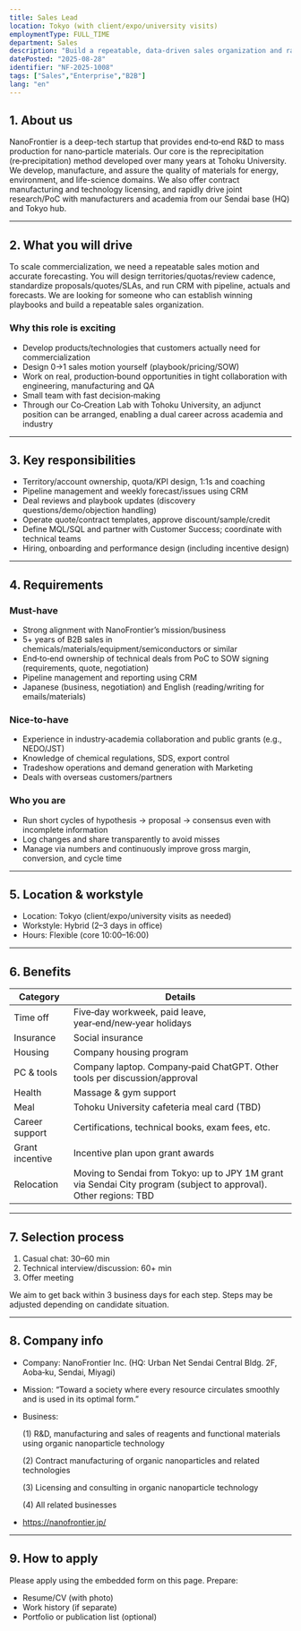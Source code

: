 ```yaml
---
title: Sales Lead
location: Tokyo (with client/expo/university visits)
employmentType: FULL_TIME
department: Sales
description: "Build a repeatable, data-driven sales organization and raise forecast accuracy."
datePosted: "2025-08-28"
identifier: "NF-2025-1008"
tags: ["Sales","Enterprise","B2B"]
lang: "en"
---
```


## 1. About us

NanoFrontier is a deep-tech startup that provides end‑to‑end R&D to mass production for nano‑particle materials. Our core is the reprecipitation (re‑precipitation) method developed over many years at Tohoku University. We develop, manufacture, and assure the quality of materials for energy, environment, and life-science domains. We also offer contract manufacturing and technology licensing, and rapidly drive joint research/PoC with manufacturers and academia from our Sendai base (HQ) and Tokyo hub.

---

## 2. What you will drive

To scale commercialization, we need a repeatable sales motion and accurate forecasting. You will design territories/quotas/review cadence, standardize proposals/quotes/SLAs, and run CRM with pipeline, actuals and forecasts. We are looking for someone who can establish winning playbooks and build a repeatable sales organization.

### Why this role is exciting

- Develop products/technologies that customers actually need for commercialization
- Design 0→1 sales motion yourself (playbook/pricing/SOW)
- Work on real, production‑bound opportunities in tight collaboration with engineering, manufacturing and QA
- Small team with fast decision‑making
- Through our Co‑Creation Lab with Tohoku University, an adjunct position can be arranged, enabling a dual career across academia and industry

---

## 3. Key responsibilities

- Territory/account ownership, quota/KPI design, 1:1s and coaching
- Pipeline management and weekly forecast/issues using CRM
- Deal reviews and playbook updates (discovery questions/demo/objection handling)
- Operate quote/contract templates, approve discount/sample/credit
- Define MQL/SQL and partner with Customer Success; coordinate with technical teams
- Hiring, onboarding and performance design (including incentive design)

---

## 4. Requirements

### Must‑have

- Strong alignment with NanoFrontier’s mission/business
- 5+ years of B2B sales in chemicals/materials/equipment/semiconductors or similar
- End‑to‑end ownership of technical deals from PoC to SOW signing (requirements, quote, negotiation)
- Pipeline management and reporting using CRM
- Japanese (business, negotiation) and English (reading/writing for emails/materials)

### Nice‑to‑have

- Experience in industry‑academia collaboration and public grants (e.g., NEDO/JST)
- Knowledge of chemical regulations, SDS, export control
- Tradeshow operations and demand generation with Marketing
- Deals with overseas customers/partners

### Who you are

- Run short cycles of hypothesis → proposal → consensus even with incomplete information
- Log changes and share transparently to avoid misses
- Manage via numbers and continuously improve gross margin, conversion, and cycle time

---

## 5. Location & workstyle

- Location: Tokyo (client/expo/university visits as needed)
- Workstyle: Hybrid (2–3 days in office)
- Hours: Flexible (core 10:00–16:00)

---

## 6. Benefits

| Category | Details |
| --- | --- |
| Time off | Five‑day workweek, paid leave, year‑end/new‑year holidays |
| Insurance | Social insurance |
| Housing | Company housing program |
| PC & tools | Company laptop. Company‑paid ChatGPT. Other tools per discussion/approval |
| Health | Massage & gym support |
| Meal | Tohoku University cafeteria meal card (TBD) |
| Career support | Certifications, technical books, exam fees, etc. |
| Grant incentive | Incentive plan upon grant awards |
| Relocation | Moving to Sendai from Tokyo: up to JPY 1M grant via Sendai City program (subject to approval). Other regions: TBD |

---

## 7. Selection process

1. Casual chat: 30–60 min
2. Technical interview/discussion: 60+ min
3. Offer meeting

We aim to get back within 3 business days for each step. Steps may be adjusted depending on candidate situation.

---

## 8. Company info

- Company: NanoFrontier Inc. (HQ: Urban Net Sendai Central Bldg. 2F, Aoba‑ku, Sendai, Miyagi)
- Mission: “Toward a society where every resource circulates smoothly and is used in its optimal form.”
- Business:
    
    (1) R&D, manufacturing and sales of reagents and functional materials using organic nanoparticle technology
    
    (2) Contract manufacturing of organic nanoparticles and related technologies
    
    (3) Licensing and consulting in organic nanoparticle technology
    
    (4) All related businesses
    
- https://nanofrontier.jp/

---

## 9. How to apply

Please apply using the embedded form on this page. Prepare:

- Resume/CV (with photo)
- Work history (if separate)
- Portfolio or publication list (optional)


